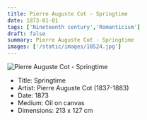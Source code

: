 ```yaml
---
title: Pierre Auguste Cot - Springtime
date: 1873-01-01
tags: ['Nineteenth century','Romanticism']
draft: false
summary: Pierre Auguste Cot - Springtime
images: ['/static/images/10524.jpg']
---
```


![Pierre Auguste Cot - Springtime](/static/images/10524.jpg)

* Title: Springtime
* Artist: Pierre Auguste Cot (1837-1883)
* Date: 1873
* Medium: Oil on canvas
* Dimensions: 213 x 127 cm



